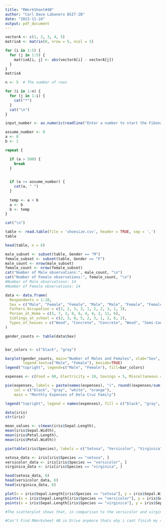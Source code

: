 ```yaml
---
title: "RWorkSheet#4B"
author: "Carl Dave Labanero BSIT-2B"
date: "2023-11-24"
output: pdf_document
---
```


``` r

vectorA <- c(1, 2, 3, 4, 5)
matrixA <- matrix(0, nrow = 5, ncol = 5)

for (i in 1:5) {
  for (j in 1:5) {
    matrixA[i, j] <- abs(vectorA[i] - vectorA[j])
  }
}
matrixA
```

``` r
n <- 5  # The number of rows

for (i in 1:n) {
  for (j in 1:i) {
    cat("*")
  }
  cat("\n")
}
```

``` r

input_number <- as.numeric(readline("Enter a number to start the Fibonacci sequence: "))

assume_number <- 0
a <- 0
b <- 1

repeat {

  if (a > 500) {
    break
  }
  

  if (a >= assume_number) {
    cat(a, " ")
  }
  
  temp <- a + b
  a <- b
  b <- temp
}

cat("\n")

```

``` r
table <- read.table(file = 'shoesize.csv', header = TRUE, sep = ',')
table

```

``` r
head(table, n = 6)
```


``` r
male_subset <- subset(table, Gender == "M")
female_subset <- subset(table, Gender == "F")
male_count <- nrow(male_subset)
female_count <- nrow(female_subset)
cat("Number of Male observations:", male_count, "\n")
cat("Number of Female observations:", female_count, "\n")
#Number of Male observations: 14 
#Number of Female observations: 14 
```


``` r

data <- data.frame(
  Respondents = 1:10,
  Sex = c("Male", "Female", "Female", "Male", "Male", "Female", "Female", "Male", "Female", "Male"),
  Fathers_Occupation = c(1, 2, 3, 3, 1, 2, 2, 3, 1, 3),
  Person_at_Home = c(5, 7, 3, 8, 6, 4, 4, 2, 11, 6),
  Siblings_at_school = c(2, 3, 0, 5, 2, 3, 1, 2, 6, 2),
  Types_of_houses = c("Wood", "Concrete", "Concrete", "Wood", "Semi-Concrete", "Semi-Concrete", "Wood", "Semi-Concrete", "Semi-Concrete", "Concrete")
)

gender_counts <- table(data$Sex)


bar_colors <- c("black", "gray")

barplot(gender_counts, main="Number of Males and Females", xlab="Sex", ylab="Count", col=bar_colors,
        legend.text=c("Male", "Female"), beside=TRUE)
legend("topright", legend=c("Male", "Female"), fill=bar_colors)

``` 

``` r

expenses <- c(Food = 60, Electricity = 10, Savings = 5, Miscellaneous = 25)

pie(expenses, labels = paste(names(expenses), "(", round((expenses/sum(expenses))*100), "%)"), 
    col = c("black", "gray", "white", "orange"),
    main = "Monthly Expenses of Dela Cruz Family")

legend("topright", legend = names(expenses), fill = c("black", "gray", "white", "orange"))

```

``` r
data(iris)
str(iris)
```
``` r
mean_values <- c(mean(iris$Sepal.Length),
mean(iris$Sepal.Width),
mean(iris$Petal.Length),
mean(iris$Petal.Width))

```

``` r
pie(table(iris$Species), labels = c("Setosa", "Versicolor", "Virginica"), col = c("blue", "red", "yellow"), main = "Species Distribution")

```

```r
setosa_data <- iris[iris$Species == "setosa", ]
versicolor_data <- iris[iris$Species == "versicolor", ]
virginica_data <- iris[iris$Species == "virginica", ]

head(setosa_data, 6)
head(versicolor_data, 6)
head(virginica_data, 6)

```
```r
plot(x = iris$Sepal.Length[iris$Species == "setosa"], y = iris$Sepal.Width[iris$Species == "setosa"], pch = 16, col = "violet", main = "Iris Dataset", xlab = "Sepal Length", ylab = "Sepal Width")
points(x = iris$Sepal.Length[iris$Species == "versicolor"], y = iris$Sepal.Width[iris$Species == "versicolor"], pch = 17, col = "red")
points(x = iris$Sepal.Length[iris$Species == "virginica"], y = iris$Sepal.Width[iris$Species == "virginica"], pch = 18, col = "black")

```
```r
#The scatterplot shows that, in comparison to the versicolor and virginica  species, the setosa species has smaller measures for both sepal.length and sepal.width. While the values for sepal.length and sepal.width of the versicolor species are more than those of the setosa species, they are still less than those of the virginica species, which has the highest values of these two characteristics out of the three species.
```
``` r
#Can't Find RWorksheet 4B in Drive anymore thats why i cant finish my 4B
```